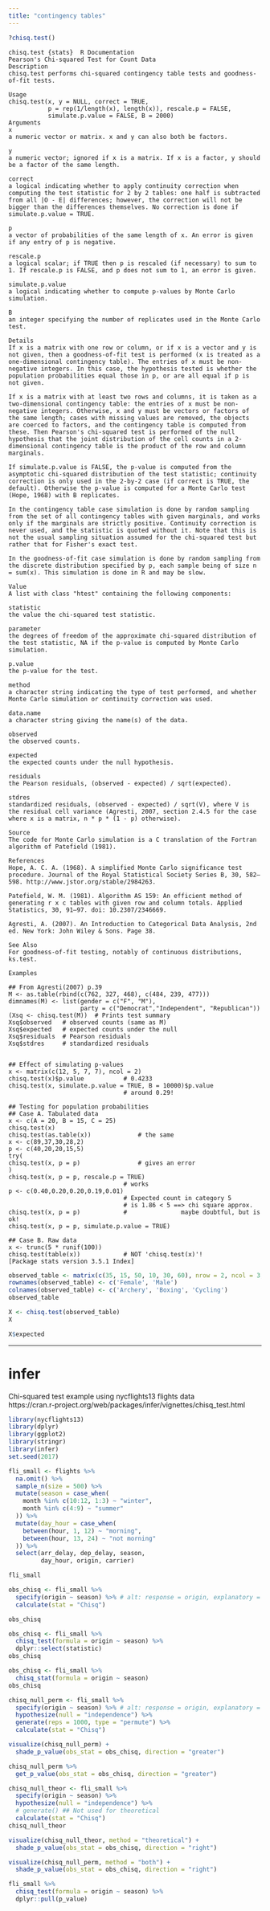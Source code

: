 ```yaml
---
title: "contingency tables"
---
```



```r
?chisq.test()
```



```
chisq.test {stats}	R Documentation
Pearson's Chi-squared Test for Count Data
Description
chisq.test performs chi-squared contingency table tests and goodness-of-fit tests.

Usage
chisq.test(x, y = NULL, correct = TRUE,
           p = rep(1/length(x), length(x)), rescale.p = FALSE,
           simulate.p.value = FALSE, B = 2000)
Arguments
x	
a numeric vector or matrix. x and y can also both be factors.

y	
a numeric vector; ignored if x is a matrix. If x is a factor, y should be a factor of the same length.

correct	
a logical indicating whether to apply continuity correction when computing the test statistic for 2 by 2 tables: one half is subtracted from all |O - E| differences; however, the correction will not be bigger than the differences themselves. No correction is done if simulate.p.value = TRUE.

p	
a vector of probabilities of the same length of x. An error is given if any entry of p is negative.

rescale.p	
a logical scalar; if TRUE then p is rescaled (if necessary) to sum to 1. If rescale.p is FALSE, and p does not sum to 1, an error is given.

simulate.p.value	
a logical indicating whether to compute p-values by Monte Carlo simulation.

B	
an integer specifying the number of replicates used in the Monte Carlo test.

Details
If x is a matrix with one row or column, or if x is a vector and y is not given, then a goodness-of-fit test is performed (x is treated as a one-dimensional contingency table). The entries of x must be non-negative integers. In this case, the hypothesis tested is whether the population probabilities equal those in p, or are all equal if p is not given.

If x is a matrix with at least two rows and columns, it is taken as a two-dimensional contingency table: the entries of x must be non-negative integers. Otherwise, x and y must be vectors or factors of the same length; cases with missing values are removed, the objects are coerced to factors, and the contingency table is computed from these. Then Pearson's chi-squared test is performed of the null hypothesis that the joint distribution of the cell counts in a 2-dimensional contingency table is the product of the row and column marginals.

If simulate.p.value is FALSE, the p-value is computed from the asymptotic chi-squared distribution of the test statistic; continuity correction is only used in the 2-by-2 case (if correct is TRUE, the default). Otherwise the p-value is computed for a Monte Carlo test (Hope, 1968) with B replicates.

In the contingency table case simulation is done by random sampling from the set of all contingency tables with given marginals, and works only if the marginals are strictly positive. Continuity correction is never used, and the statistic is quoted without it. Note that this is not the usual sampling situation assumed for the chi-squared test but rather that for Fisher's exact test.

In the goodness-of-fit case simulation is done by random sampling from the discrete distribution specified by p, each sample being of size n = sum(x). This simulation is done in R and may be slow.

Value
A list with class "htest" containing the following components:

statistic	
the value the chi-squared test statistic.

parameter	
the degrees of freedom of the approximate chi-squared distribution of the test statistic, NA if the p-value is computed by Monte Carlo simulation.

p.value	
the p-value for the test.

method	
a character string indicating the type of test performed, and whether Monte Carlo simulation or continuity correction was used.

data.name	
a character string giving the name(s) of the data.

observed	
the observed counts.

expected	
the expected counts under the null hypothesis.

residuals	
the Pearson residuals, (observed - expected) / sqrt(expected).

stdres	
standardized residuals, (observed - expected) / sqrt(V), where V is the residual cell variance (Agresti, 2007, section 2.4.5 for the case where x is a matrix, n * p * (1 - p) otherwise).

Source
The code for Monte Carlo simulation is a C translation of the Fortran algorithm of Patefield (1981).

References
Hope, A. C. A. (1968). A simplified Monte Carlo significance test procedure. Journal of the Royal Statistical Society Series B, 30, 582–598. http://www.jstor.org/stable/2984263.

Patefield, W. M. (1981). Algorithm AS 159: An efficient method of generating r x c tables with given row and column totals. Applied Statistics, 30, 91–97. doi: 10.2307/2346669.

Agresti, A. (2007). An Introduction to Categorical Data Analysis, 2nd ed. New York: John Wiley & Sons. Page 38.

See Also
For goodness-of-fit testing, notably of continuous distributions, ks.test.

Examples

## From Agresti(2007) p.39
M <- as.table(rbind(c(762, 327, 468), c(484, 239, 477)))
dimnames(M) <- list(gender = c("F", "M"),
                    party = c("Democrat","Independent", "Republican"))
(Xsq <- chisq.test(M))  # Prints test summary
Xsq$observed   # observed counts (same as M)
Xsq$expected   # expected counts under the null
Xsq$residuals  # Pearson residuals
Xsq$stdres     # standardized residuals


## Effect of simulating p-values
x <- matrix(c(12, 5, 7, 7), ncol = 2)
chisq.test(x)$p.value           # 0.4233
chisq.test(x, simulate.p.value = TRUE, B = 10000)$p.value
                                # around 0.29!

## Testing for population probabilities
## Case A. Tabulated data
x <- c(A = 20, B = 15, C = 25)
chisq.test(x)
chisq.test(as.table(x))             # the same
x <- c(89,37,30,28,2)
p <- c(40,20,20,15,5)
try(
chisq.test(x, p = p)                # gives an error
)
chisq.test(x, p = p, rescale.p = TRUE)
                                # works
p <- c(0.40,0.20,0.20,0.19,0.01)
                                # Expected count in category 5
                                # is 1.86 < 5 ==> chi square approx.
chisq.test(x, p = p)            #               maybe doubtful, but is ok!
chisq.test(x, p = p, simulate.p.value = TRUE)

## Case B. Raw data
x <- trunc(5 * runif(100))
chisq.test(table(x))            # NOT 'chisq.test(x)'!
[Package stats version 3.5.1 Index]
```



```r
observed_table <- matrix(c(35, 15, 50, 10, 30, 60), nrow = 2, ncol = 3, byrow = T)
rownames(observed_table) <- c('Female', 'Male')
colnames(observed_table) <- c('Archery', 'Boxing', 'Cycling')
observed_table
```







```r
X <- chisq.test(observed_table)
X
```




```r
X$expected
```



---

# infer

Chi-squared test example using nycflights13 flights data  
https://cran.r-project.org/web/packages/infer/vignettes/chisq_test.html  


```r
library(nycflights13)
library(dplyr)
library(ggplot2)
library(stringr)
library(infer)
set.seed(2017)
```


```r
fli_small <- flights %>% 
  na.omit() %>% 
  sample_n(size = 500) %>% 
  mutate(season = case_when(
    month %in% c(10:12, 1:3) ~ "winter",
    month %in% c(4:9) ~ "summer"
  )) %>% 
  mutate(day_hour = case_when(
    between(hour, 1, 12) ~ "morning",
    between(hour, 13, 24) ~ "not morning"
  )) %>% 
  select(arr_delay, dep_delay, season, 
         day_hour, origin, carrier)

fli_small
```




```r
obs_chisq <- fli_small %>%
  specify(origin ~ season) %>% # alt: response = origin, explanatory = season
  calculate(stat = "Chisq")

obs_chisq
```



```r
obs_chisq <- fli_small %>% 
  chisq_test(formula = origin ~ season) %>% 
  dplyr::select(statistic)
obs_chisq
```



```r
obs_chisq <- fli_small %>% 
  chisq_stat(formula = origin ~ season)
obs_chisq
```


```r
chisq_null_perm <- fli_small %>%
  specify(origin ~ season) %>% # alt: response = origin, explanatory = season
  hypothesize(null = "independence") %>%
  generate(reps = 1000, type = "permute") %>%
  calculate(stat = "Chisq")

visualize(chisq_null_perm) +
  shade_p_value(obs_stat = obs_chisq, direction = "greater")
```



```r
chisq_null_perm %>% 
  get_p_value(obs_stat = obs_chisq, direction = "greater")
```


```r
chisq_null_theor <- fli_small %>%
  specify(origin ~ season) %>% 
  hypothesize(null = "independence") %>%
  # generate() ## Not used for theoretical
  calculate(stat = "Chisq")
chisq_null_theor
```


```r
visualize(chisq_null_theor, method = "theoretical") +
  shade_p_value(obs_stat = obs_chisq, direction = "right")
```



```r
visualize(chisq_null_perm, method = "both") +
  shade_p_value(obs_stat = obs_chisq, direction = "right")
```



```r
fli_small %>% 
  chisq_test(formula = origin ~ season) %>% 
  dplyr::pull(p_value)
```












